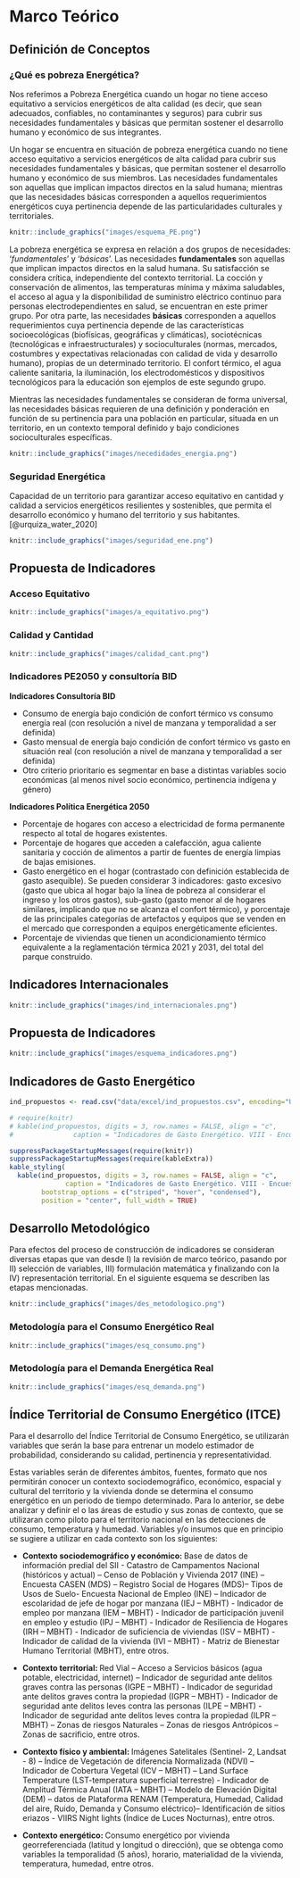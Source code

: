 # Marco Teórico {#m-teorico}


## Definición de Conceptos

### ¿Qué es pobreza Energética? {#def-PE}

Nos referimos a Pobreza Energética cuando un hogar no tiene acceso equitativo a servicios energéticos de alta calidad (es decir, que sean adecuados, confiables, no contaminantes y seguros) para cubrir sus necesidades fundamentales y básicas que permitan sostener el desarrollo humano y económico de sus integrantes.

Un hogar se encuentra en situación de pobreza energética cuando no tiene acceso equitativo a servicios energéticos de alta calidad para cubrir sus necesidades fundamentales y básicas, que permitan sostener el desarrollo humano y económico de sus miembros. Las necesidades fundamentales son aquellas que implican impactos directos en la salud humana; mientras que las necesidades básicas corresponden a aquellos requerimientos energéticos cuya pertinencia depende de las particularidades culturales y territoriales.


```r
knitr::include_graphics("images/esquema_PE.png")

```


La pobreza energética se expresa en relación a dos grupos de necesidades: '_fundamentales_' y '_básicas_'. Las necesidades **fundamentales** son aquellas que implican impactos directos en la salud humana. Su satisfacción se considera crítica, independiente del contexto territorial. La cocción y conservación de alimentos, las temperaturas mínima y máxima saludables, el acceso al agua y la disponibilidad de suministro eléctrico continuo para personas electrodependientes en salud, se encuentran en este primer grupo. Por otra parte, las necesidades **básicas** corresponden a aquellos requerimientos cuya pertinencia depende de las características socioecológicas (biofísicas, geográficas y climáticas), sociotécnicas (tecnológicas e infraestructurales) y socioculturales (normas, mercados, costumbres y expectativas relacionadas con calidad de vida y desarrollo humano), propias de un determinado territorio. El confort térmico, el agua caliente sanitaria, la iluminación, los electrodomésticos y dispositivos tecnológicos para la educación son ejemplos de este segundo grupo.

Mientras las necesidades fundamentales se consideran de forma universal, las necesidades básicas requieren de una definición y ponderación en función de su pertinencia para una población en particular, situada en un territorio, en un contexto temporal definido y bajo condiciones socioculturales específicas.


```r
knitr::include_graphics("images/necedidades_energia.png")

```

### Seguridad Energética 

Capacidad de un territorio para garantizar acceso equitativo en cantidad y calidad a servicios energéticos resilientes y sostenibles, que permita el desarrollo económico y humano del territorio y sus habitantes. [@urquiza_water_2020]

```r
knitr::include_graphics("images/seguridad_ene.png")

```




## Propuesta de Indicadores


### Acceso Equitativo

```r
knitr::include_graphics("images/a_equitativo.png")

```

### Calidad y Cantidad

```r
knitr::include_graphics("images/calidad_cant.png")

```

### Indicadores PE2050 y consultoría BID

**Indicadores Consultoría BID**

* Consumo de energía bajo condición de confort térmico vs consumo energía real (con resolución a nivel de manzana y temporalidad a ser definida)
* Gasto mensual de energía bajo condición de confort térmico vs gasto en situación real (con resolución a nivel de manzana y temporalidad a ser definida)
* Otro criterio prioritario es segmentar en base a distintas variables socio económicas (al menos nivel socio económico, pertinencia indígena y género)


**Indicadores Política Energética 2050**

* Porcentaje de hogares con acceso a electricidad de forma permanente respecto al total de hogares existentes.
* Porcentaje de hogares que acceden a calefacción, agua caliente sanitaria y cocción de alimentos a partir de fuentes de energía limpias de bajas emisiones.
* Gasto energético en el hogar (contrastado con definición establecida de gasto asequible). Se pueden considerar 3 indicadores: gasto excesivo (gasto que ubica al hogar bajo la línea de pobreza al considerar el ingreso y los otros gastos), sub-gasto (gasto menor al de hogares similares, implicando que no se alcanza el confort térmico), y porcentaje de las principales categorías de artefactos y equipos que se venden en el mercado que corresponden a equipos energéticamente eficientes.
* Porcentaje de viviendas que tienen un acondicionamiento térmico equivalente a la reglamentación térmica 2021 y 2031, del total del parque construido.


## Indicadores Internacionales {#ind_internacionales}

```r
knitr::include_graphics("images/ind_internacionales.png")
```

## Propuesta de Indicadores

```r
knitr::include_graphics("images/esquema_indicadores.png")
```


## Indicadores de Gasto Energético

```r
ind_propuestos <- read.csv("data/excel/ind_propuestos.csv", encoding="UTF-8")

# require(knitr)
# kable(ind_propuestos, digits = 3, row.names = FALSE, align = "c",
#               caption = "Indicadores de Gasto Energético. VIII - Encuesta de Presupuestos Familiares 2016-2017")

suppressPackageStartupMessages(require(knitr))
suppressPackageStartupMessages(require(kableExtra))
kable_styling(
  kable(ind_propuestos, digits = 3, row.names = FALSE, align = "c",
              caption = "Indicadores de Gasto Energético. VIII - Encuesta de Presupuestos Familiares 2016-2017", format = "html"),
        bootstrap_options = c("striped", "hover", "condensed"),
        position = "center", full_width = TRUE)
```

## Desarrollo Metodológico

Para efectos del proceso de construcción de indicadores se consideran diversas etapas que van desde I) la revisión de marco teórico, pasando por II) selección de variables, III) formulación matemática y finalizando con la IV) representación territorial. En el siguiente esquema se describen las etapas mencionadas.

```r
knitr::include_graphics("images/des_metodologico.png")
```

### Metodología para el Consumo Energético Real


```r
knitr::include_graphics("images/esq_consumo.png")
```


### Metodología para el Demanda Energética Real


```r
knitr::include_graphics("images/esq_demanda.png")
```


## Índice Territorial de Consumo Energético (ITCE) 

Para el desarrollo del Índice Territorial de Consumo Energético, se utilizarán variables que serán la base para entrenar un modelo estimador de probabilidad, considerando su calidad, pertinencia y representatividad.  

Estas variables serán de diferentes ámbitos, fuentes, formato que nos permitirán conocer un contexto sociodemográfico, económico, espacial y cultural del territorio y la vivienda donde se determina el consumo energético en un periodo de tiempo determinado. Para lo anterior, se debe analizar y definir el o las áreas de estudio y sus zonas de contexto, que se utilizaran como piloto para el territorio nacional en las detecciones de consumo, temperatura y humedad. Variables y/o insumos que en principio se sugiere a utilizar en cada contexto son los siguientes: 

*	**Contexto sociodemográfico y económico: ** Base de datos de información predial del SII - Catastro de Campamentos Nacional (históricos y actual) – Censo de Población y Vivienda 2017 (INE) – Encuesta CASEN (MDS) – Registro Social de Hogares (MDS)– Tipos de Usos de Suelo- Encuesta Nacional de Empleo (INE) – Indicador de escolaridad de jefe de hogar por manzana (IEJ – MBHT) - Indicador de empleo por manzana (IEM – MBHT) - Indicador de participación juvenil en empleo y estudio (IPJ – MBHT) - Indicador de Resiliencia de Hogares (IRH – MBHT) - Indicador de suficiencia de viviendas (ISV – MBHT) - Indicador de calidad de la vivienda (IVI – MBHT) - Matriz de Bienestar Humano Territorial (MBHT), entre otros.  

* **Contexto territorial: ** Red Vial – Acceso a Servicios básicos (agua potable, electricidad, internet) – Indicador de seguridad ante delitos graves contra las personas (IGPE – MBHT) - Indicador de seguridad ante delitos graves contra la propiedad (IGPR – MBHT) - Indicador de seguridad ante delitos leves contra las personas (ILPE – MBHT) - Indicador de seguridad ante delitos leves contra la propiedad (ILPR – MBHT) – Zonas de riesgos Naturales – Zonas de riesgos Antrópicos – Zonas de sacrificio, entre otros. 

*	**Contexto físico y ambiental:  ** Imágenes Satelitales (Sentinel- 2, Landsat - 8) – Índice de Vegetación de diferencia Normalizada (NDVI) – Indicador de Cobertura Vegetal (ICV – MBHT) – Land Surface Temperature (LST-temperatura superficial terrestre) - Indicador de Amplitud Térmica Anual (IATA – MBHT) – Modelo de Elevación Digital (DEM) – datos de Plataforma RENAM (Temperatura, Humedad, Calidad del aire, Ruido, Demanda y Consumo eléctrico)– Identificación de sitios eriazos - VIIRS Night lights (Índice de Luces Nocturnas), entre otros.  
*	**Contexto energético: ** Consumo energético por vivienda georreferenciada (latitud y longitud o dirección), que se obtenga como variables la temporalidad (5 años), horario, materialidad de la vivienda, temperatura, humedad, entre otros.  




<!-- Referencia a tablas  \@ref(tab:t-GE) -->


<!--  \@ref(def-PE) -->
